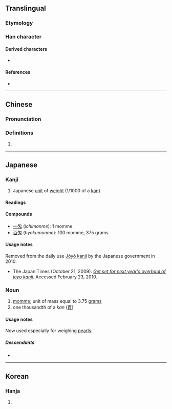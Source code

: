 {{also|匆}}
{{character info}}
==Translingual==

===Etymology===
{{rfe|mul|Japanese [[kokuji]] created in Japan}}

===Han character===
{{Han char|rn=20|rad=勹|as=02|sn=4|four=|canj=PK,XPK|ids=⿻勹乂}}

====Derived characters====
* {{l|mul|[[𠇢]], [[𢜓]], [[𢪣]], [[𣏯]], [[𪠴]], [[𫇬]], [[𣲢]], [[𥐷]], [[𥸼]], [[𦁯]], [[𦿯]]}}

====References====
* {{Han ref|kx=0150.241|dkj=02502|dj=0339.150|hdz=10256.011|uh=5301|ud=21249}}

----

==Chinese==
{{zh-forms}}

===Pronunciation===
{{rfp|zh}}

===Definitions===
{{zh-hanzi}}

# {{rfdef|zh}}

----

==Japanese==

===Kanji===
{{ja-kanji|grade=n|rs=勹02}}

# Japanese [[unit]] of [[weight]] (1/1000 of a [[kan]])

====Readings====
{{ja-readings
|kun=もんめ-, め-
}}

====Compounds====
* [[一匁]] (''ichimonme''): 1 momme
* [[百匁]] (''hyakumonme''): 100 momme, 375 grams

====Usage notes====
Removed from the daily use [[w:Jōyō kanji|Jōyō kanji]] by the Japanese government in 2010.
* The Japan Times (October 21, 2009). ''[http://www.kanjiclinic.com/kc99final.htm Get set for next year's overhaul of joyo kanji].'' Accessed February 23, 2010.

===Noun===
{{ja-noun|もんめ}}

# [[momme]]; unit of mass equal to 3.75&nbsp;[[gram]]s
# one thousandth of a ''kan'' ([[貫]])

====Usage notes====
Now used especially for weighing [[pearls]].

=====Descendants=====
* {{desc|en|momme|bor=1}}

----

==Korean==

===Hanja===
{{ko-hanja|hangeul=문|rv=mun|mr=mun}}

# {{rfdef|ko|sort=勹02}}